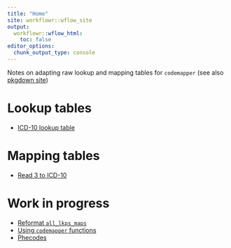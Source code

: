 ```yaml
---
title: "Home"
site: workflowr::wflow_site
output:
  workflowr::wflow_html:
    toc: false
editor_options:
  chunk_output_type: console
---
```


Notes on adapting raw lookup and mapping tables for `codemapper` (see also [pkgdown site](pkgdown_site/index.html))

# Lookup tables

-   [ICD-10 lookup table](icd10_lkp.html)

# Mapping tables

-   [Read 3 to ICD-10](read3_icd10_mapping.html)

# Work in progress

- [Reformat `all_lkps_maps`](reformat_all_lkps_maps.html)
- [Using `codemapper` functions](clinical_codes_lkps_and_mappings.html)
- [Phecodes](phecodes.html)
